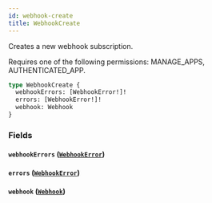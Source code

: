 ```yaml
---
id: webhook-create
title: WebhookCreate
---
```


Creates a new webhook subscription.

Requires one of the following permissions: MANAGE_APPS, AUTHENTICATED_APP.

```graphql
type WebhookCreate {
  webhookErrors: [WebhookError!]!
  errors: [WebhookError!]!
  webhook: Webhook
}
```

### Fields

#### `webhookErrors` ([`WebhookError`](../../../developer/api-reference/objects/webhook-error))

#### `errors` ([`WebhookError`](../../../developer/api-reference/objects/webhook-error))

#### `webhook` ([`Webhook`](../../../developer/api-reference/objects/webhook))
